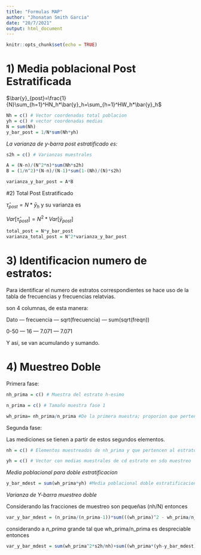 ```yaml
---
title: "Formulas MAP"
author: "Jhonatan Smith Garcia"
date: "20/7/2021"
output: html_document
---
```


```r
knitr::opts_chunk$set(echo = TRUE)
```

# 1) Media poblacional Post Estratificada

$\bar{y}_{post}=\frac{1}{N}\sum_{h=1}^HN_h*\bar{y}_h=\sum_{h=1}^HW_h*\bar{y}_h$ 

```r

Nh = c() # Vector coordenadas total poblacion
yh = c() # vector coordenadas medias 
N = sum(Nh)
y_bar_post = 1/N*sum(Nh*yh)

```

*La varianza de y-barra post estratificado es:*

```r
s2h = c() # Varianzas muestrales 

A = (N-n)/(N^2*n)*sum(Nh*s2h)
B = (1/n^2)*(N-n)/(N-1)*sum(1-(Nh)/(N)*s2h)

varianza_y_bar_post = A*B
```



#2) Total Post Estratificado

$\hat{\tau}_{post}=N*\bar{y}_h$ y su varianza es

$Var[\hat{\tau}_{post}]=N^2*Var[\bar{y}_{post}]$

```r

total_post = N*y_bar_post
varianza_total_post = N^2*varianza_y_bar_post

```

# 3) Identificacion numero de estratos:

Para identificar el numero de estratos correspondientes se hace uso de la tabla de frecuencias y frecuencias relatvias.

son 4 columnas, de esta manera:

Dato  ---  frecuencia --- sqrt(frecuencia) --- sum(sqrt(freqn))

0-50  ---   16        --- 7.071            ---  7.071

Y asi, se van acumulando y sumando.

# 4) Muestreo Doble

Primera fase:

```r
nh_prima = c() # Muestra del estrato h-esimo

n_prima = c() # Tamaño muestra fase 1

wh_prima= nh_prima/n_prima #De la primera muestra; proporion que pertenecen al estrato H.


```

Segunda fase:

Las mediciones se tienen a partir de estos segundos elementos.

```r
nh = c() # Elementos muestreados de nh_prima y que pertencen al estrato h

yh = c() # Vector con medias muestrales de cd estrato en sdo muestreo

```

*Media poblacional para doble estratificacion*

```r

y_bar_mdest = sum(wh_prima*yh) #Media poblacional doble estratificacion

```



*Varianza de Y-barra muestreo doble*

Considerando las fracciones de muestreo son pequeñas (nh/N) entonces

```r
var_y_bar_mdest = (n_prima/(n_prima-1))*sum(((wh_prima)^2 - wh_prima/n_prima)*s2h/nh+(wh_prima*(yh-y_bar_mdest)^2)/(n_prima))

```

considerando a *n_prima* grande tal que wh_prima/n_prima es despreciable entonces

```r

var_y_bar_mdest = sum(wh_prima^2*s2h/nh)+sum((wh_prima*(yh-y_bar_mdest)^2)/n_prima)


```


